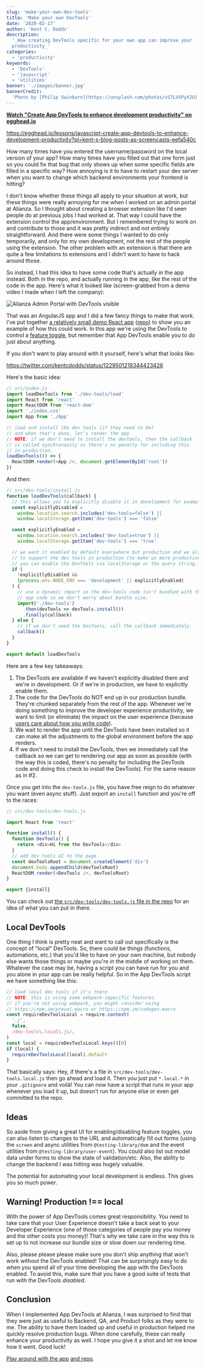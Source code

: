 ```yaml
---
slug: 'make-your-own-dev-tools'
title: 'Make your own DevTools'
date: '2020-02-17'
author: 'Kent C. Dodds'
description:
  '_How creating DevTools specific for your own app can improve your
  productivity_'
categories:
  - 'productivity'
keywords:
  - 'DevTools'
  - 'javascript'
  - 'utilities'
banner: './images/banner.jpg'
bannerCredit:
  'Photo by [Philip Swinburn](https://unsplash.com/photos/vS7LVkPyXJU)'
---
```


**[Watch "Create App DevTools to enhance development productivity" on egghead.io](https://egghead.io/lessons/javascript-create-app-devtools-to-enhance-development-productivity?pl=kent-s-blog-posts-as-screencasts-eefa540c)**

https://egghead.io/lessons/javascript-create-app-devtools-to-enhance-development-productivity?pl=kent-s-blog-posts-as-screencasts-eefa540c

How many times have you entered the username/password on the local version of
your app? How many times have you filled out that one form just so you could fix
that bug that only shows up when some specific fields are filled in a specific
way? How annoying is it to have to restart your dev server when you want to
change which backend environments your frontend is hitting?

I don't know whether these things all apply to your situation at work, but these
things were really annoying for me when I worked on an admin portal at Alianza.
So I thought about creating a browser extension like I'd seen people do at
previous jobs I had worked at. That way I could have the extension control the
app/environment. But I remembered trying to work on and contribute to those and
it was pretty indirect and not entirely straightforward. And there were some
things I wanted to do only temporarily, and only for my own development, not the
rest of the people using the extension. The other problem with an extension is
that there are quite a few limitations to extensions and I didn't want to have
to hack around those.

So instead, I had this idea to have some code that's actually _in_ the app
instead. Both in the repo, and actually running in the app, like the rest of the
code in the app. Here's what it looked like (screen-grabbed from a demo video I
made when I left the company):

![Alianza Admin Portal with DevTools visible](./images/alianza.png)

That was an AngularJS app and I did a few fancy things to make that work. I've
put together
[a relatively small demo React app](https://app-dev-tools.netlify.com/)
([repo](https://github.com/kentcdodds/app-dev-tools)) to show you an example of
how this could work. In this app we're using the DevTools to control a
[feature toggle](https://en.wikipedia.org/wiki/Feature_toggle), but remember
that App DevTools enable you to do just about anything.

If you don't want to play around with it yourself, here's what that looks like:

https://twitter.com/kentcdodds/status/1229501218344423426

Here's the basic idea:

```javascript
// src/index.js
import loadDevTools from './dev-tools/load'
import React from 'react'
import ReactDOM from 'react-dom'
import './index.css'
import App from './App'

// load and install the dev tools (if they need to be)
// and when that's done, let's render the app
// NOTE: if we don't need to install the devtools, then the callback
// is called synchronously so there's no penalty for including this
// in production.
loadDevTools(() => {
  ReactDOM.render(<App />, document.getElementById('root'))
})
```

And then:

```javascript
// src/dev-tools/install.js
function loadDevTools(callback) {
  // this allows you to explicitly disable it in development for example
  const explicitlyDisabled =
    window.location.search.includes('dev-tools=false') ||
    window.localStorage.getItem('dev-tools') === 'false'

  const explicitlyEnabled =
    window.location.search.includes('dev-tools=true') ||
    window.localStorage.getItem('dev-tools') === 'true'

  // we want it enabled by default everywhere but production and we also want
  // to support the dev tools in production (to make us more productive triaging production issues).
  // you can enable the DevTools via localStorage or the query string.
  if (
    !explicitlyDisabled &&
    (process.env.NODE_ENV === 'development' || explicitlyEnabled)
  ) {
    // use a dynamic import so the dev-tools code isn't bundled with the regular
    // app code so we don't worry about bundle size.
    import('./dev-tools')
      .then(devTools => devTools.install())
      .finally(callback)
  } else {
    // if we don't need the DevTools, call the callback immediately.
    callback()
  }
}

export default loadDevTools
```

Here are a few key takeaways:

1. The DevTools are available if we haven't explicitly disabled them and we're
   in development. Or if we're in production, we have to explicitly enable them.
2. The code for the DevTools do NOT end up in our production bundle. They're
   chunked separately from the rest of the app. Whenever we're doing something
   to improve the developer experience productivity, we want to limit (or
   eliminate) the impact on the user experience (because
   [users care about how you write code](/blog/why-users-care-about-how-you-write-code)).
3. We wait to render the app until the DevTools have been installed so it can
   make all the adjustments to the global environment before the app renders.
4. If we don't need to install the DevTools, then we immediately call the
   callback so we can get to rendering our app as soon as possible (with the way
   this is coded, there's no penalty for including the DevTools code and doing
   this check to install the DevTools). For the same reason as in #2.

Once you get into the `dev-tools.js` file, you have free reign to do whatever
you want (even async stuff). Just export an `install` function and you're off to
the races:

```javascript
// src/dev-tools/dev-tools.js

import React from 'react'

function install() {
  function DevTools() {
    return <div>Hi from the DevTools</div>
  }
  // add dev tools UI to the page
  const devToolsRoot = document.createElement('div')
  document.body.appendChild(devToolsRoot)
  ReactDOM.render(<DevTools />, devToolsRoot)
}

export {install}
```

You can check out
[the `src/dev-tools/dev-tools.js` file in the repo](https://github.com/kentcdodds/app-dev-tools/blob/master/src/dev-tools/dev-tools.js)
for an idea of what you can put in there.

## Local DevTools

One thing I think is pretty neat and want to call out specifically is the
concept of "local" DevTools. So, there could be things (functions, automations,
etc.) that you'd like to have on your own machine, but nobody else wants those
things or maybe you're in the middle of working on them. Whatever the case may
be, having a script you can have run for you and you alone in your app can be
really helpful. So in the App DevTools script we have something like this:

```javascript
// load local dev tools if it's there
// NOTE: this is using some webpack-sepecific features.
// if you're not using webpack, you might consider using
// https://npm.im/preval.macro or https://npm.im/codegen.macro
const requireDevToolsLocal = require.context(
  './',
  false,
  /dev-tools\.local\.js/,
)
const local = requireDevToolsLocal.keys()[0]
if (local) {
  requireDevToolsLocal(local).default
}
```

That basically says: Hey, if there's a file in
`src/dev-tools/dev-tools.local.js` then go ahead and load it. Then you just put
`*.local.*` in your `.gitignore` and voilà! You can now have a script that runs
in your app whenever you load it up, but doesn't run for anyone else or even get
committed to the repo.

## Ideas

So aside from giving a great UI for enabling/disabling feature toggles, you can
also listen to changes to the URL and automatically fill out forms (using the
`screen` and async utilities from `@testing-library/dom` and the event utilities
from `@testing-library/user-event`). You could also list out model data under
forms to show the state of validation/etc. Also, the ability to change the
backend I was hitting was hugely valuable.

The potential for automating your local development is endless. This gives you
so much power.

## Warning! Production !== local

With the power of App DevTools comes great responsibility. You need to take care
that your User Experience doesn't take a back seat to your Developer Experience
(one of those categories of people pay you money and the other costs you money)!
That's why we take care in the way this is set up to not increase our bundle
size or slow down our rendering time.

Also, please please please make sure you don't ship anything that won't work
without the DevTools enabled! That can be surprisingly easy to do when you spend
all of your time developing the app with the DevTools enabled. To avoid this,
make sure that you have a good suite of tests that run with the DevTools
_disabled_.

## Conclusion

When I implemented App DevTools at Alianza, I was surprised to find that they
were just as useful to Backend, QA, and Product folks as they were to me. The
ability to have them loaded up and useful in production helped me quickly
resolve production bugs. When done carefully, these can really enhance your
productivity as well. I hope you give it a shot and let me know how it went.
Good luck!

[Play around with the app](https://app-dev-tools.netlify.com/)
[and repo](https://github.com/kentcdodds/app-dev-tools).

